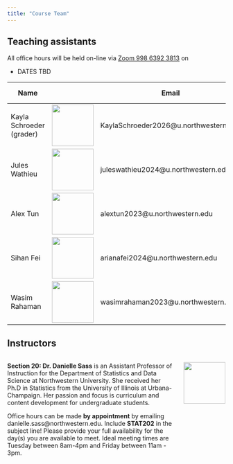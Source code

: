 ---
title: "Course Team"
---


## Teaching assistants

All office hours will be held on-line via [Zoom 998 6392 3813](https://northwestern.zoom.us/j/99863923813) on

-   DATES TBD

| Name                     |                                                 | Email                                  | Office hours    |
|------------------|------------------|-------------------|------------------|
| Kayla Schroeder (grader) | ![](images/ta/profile_kayla.jpg){height="1in"}  | KaylaSchroeder2026\@u.northwestern.edu | By appointment  |
| Jules Wathieu            | ![](images/ta/profile_jules.jpg){height="1in"}  | juleswathieu2024\@u.northwestern.edu   | TBD   |
| Alex Tun                 | ![](images/ta/profile_alex.jpg){height="1in"}   | alextun2023\@u.northwestern.edu        | TBD |
| Sihan	Fei            |  ![](images/ta/profile_sihan.jpg){height="1in"} | arianafei2024@u.northwestern.edu   | TBD  |
| Wasim	Rahaman           | ![](images/ta/profile_wasim.jpg){height="1in"} | wasimrahaman2023@u.northwestern.edu  | TBD    |

## Instructors

::: columns
::: {.column width="80%"}
**Section 20: Dr. Danielle Sass** is an Assistant Professor of Instruction for the Department of Statistics and Data Science at Northwestern University. She received her Ph.D in Statistics from the University of Illinois at Urbana-Champaign. Her passion and focus is curriculum and content development for undergraduate students.

Office hours can be made **by appointment** by emailing danielle.sass\@northwestern.edu. Include **STAT202** in the subject line! Please provide your full availability for the day(s) you are available to meet. Ideal meeting times are Tuesday between 8am-4pm and Friday between 11am - 3pm.
:::

::: {.column width="20%"}
![](images/ta/profile_sass.jpg){height="1in"}
:::
:::

<!-- ::: columns -->

<!-- ::: {.column width="80%"} -->

<!-- **Section 21: Dr. Arvind Krishna** is an Assistant Professor of Instruction for the Department of Statistics and Data Science at Northwestern University. He received his Ph.D in Statistics from Georgia Institute of Technology. Office hours can be made by appointment by emailing krish\@northwestern.edu -->

<!-- ::: -->

<!-- ::: {.column width="20%"} -->

<!-- ![](images/ta/profile_krish.jpg){height="1in"} -->

<!-- ::: -->

<!-- ::: -->
